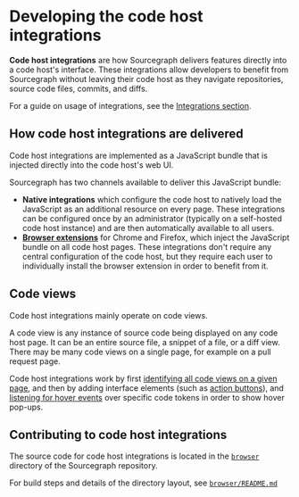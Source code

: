 # Developing the code host integrations

**Code host integrations** are how Sourcegraph delivers features directly into a code host's interface. These integrations allow developers to benefit from Sourcegraph without leaving their code host as they navigate repositories, source code files, commits, and diffs.

For a guide on usage of integrations, see the [Integrations section](/integration/).

## How code host integrations are delivered

Code host integrations are implemented as a JavaScript bundle that is injected directly into the code host's web UI.

Sourcegraph has two channels available to deliver this JavaScript bundle:

- **Native integrations** which configure the code host to natively load the JavaScript as an additional resource on every page. These integrations can be configured once by an administrator (typically on a self-hosted code host instance) and are then automatically available to all users.
- [**Browser extensions**](/integration/browser_extension) for Chrome and Firefox, which inject the JavaScript bundle on all code host pages. These integrations don't require any central configuration of the code host, but they require each user to individually install the browser extension in order to benefit from it.

## Code views

Code host integrations mainly operate on code views.

A code view is any instance of source code being displayed on any code host page. It can be an entire source file, a snippet of a file, or a diff view. There may be many code views on a single page, for example on a pull request page.

Code host integrations work by first [identifying all code views on a given page](https://sourcegraph.com/github.com/sourcegraph/sourcegraph@a3b40f3ae9376b42ce9a67b5a33f177ba98ac050/-/blob/browser/src/shared/code-hosts/shared/codeHost.tsx?subtree=true#L715), and then by adding interface elements (such as [action buttons](https://sourcegraph.com/github.com/sourcegraph/sourcegraph@a3b40f3ae9376b42ce9a67b5a33f177ba98ac050/-/blob/browser/src/shared/code-hosts/shared/codeHost.tsx?subtree=true#L747-765)), and [listening for hover events](https://sourcegraph.com/github.com/sourcegraph/sourcegraph@a3b40f3ae9376b42ce9a67b5a33f177ba98ac050/-/blob/browser/src/shared/code-hosts/shared/codeHost.tsx?subtree=true#L971-992) over specific code tokens in order to show hover pop-ups.

## Contributing to code host integrations

The source code for code host integrations is located in the [`browser`](https://sourcegraph.com/github.com/sourcegraph/sourcegraph/tree/main/client/browser) directory of the Sourcegraph repository.

For build steps and details of the directory layout, see [`browser/README.md`](https://github.com/sourcegraph/sourcegraph/tree/main/client/browser/README.md)
